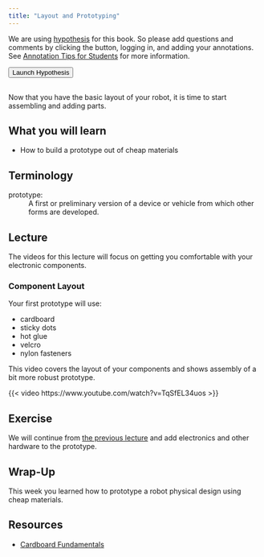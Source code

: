 ```yaml
---
title: "Layout and Prototyping"
---
```


We are using [hypothesis](https://hypothes.is) for this book. So please add questions and comments by clicking the button, logging in, and adding your annotations. See [Annotation Tips for Students](https://web.hypothes.is/annotation-tips-for-students/) for more information.

```{=html}
<button style="margin-bottom: 1rem;" type="button" class="btn btn-primary" data-toggle="tooltip" title="Launch Hypothesis for this chapter" onclick="(function(){window.hypothesisConfig=function(){return{showHighlights:true,appType:'bookmarklet'};};var d=document,s=d.createElement('script');s.setAttribute('src','https://hypothes.is/embed.js');d.body.appendChild(s)})();">Launch Hypothesis</button>
```

Now that you have the basic layout of your robot, it is time to start assembling and adding parts.

## What you will learn

- How to build a prototype out of cheap materials

## Terminology

prototype:
: A first or preliminary version of a device or vehicle from which other forms are developed.

## Lecture

The videos for this lecture will focus on getting you comfortable with your electronic components.

### Component Layout

Your first prototype will use:

- cardboard
- sticky dots
- hot glue
- velcro
- nylon fasteners

This video covers the layout of your components and shows assembly of a bit more robust prototype.

{{< video https://www.youtube.com/watch?v=TqSfEL34uos >}}

## Exercise

We will continue from [the previous lecture](./01-IntroductionAndDesign.qmd#exercise) and add electronics and other hardware to the prototype.

## Wrap-Up

This week you learned how to prototype a robot physical design using cheap materials.

## Resources

- [Cardboard Fundamentals](https://learn.adafruit.com/cardboard-fundamentals?view=all)

